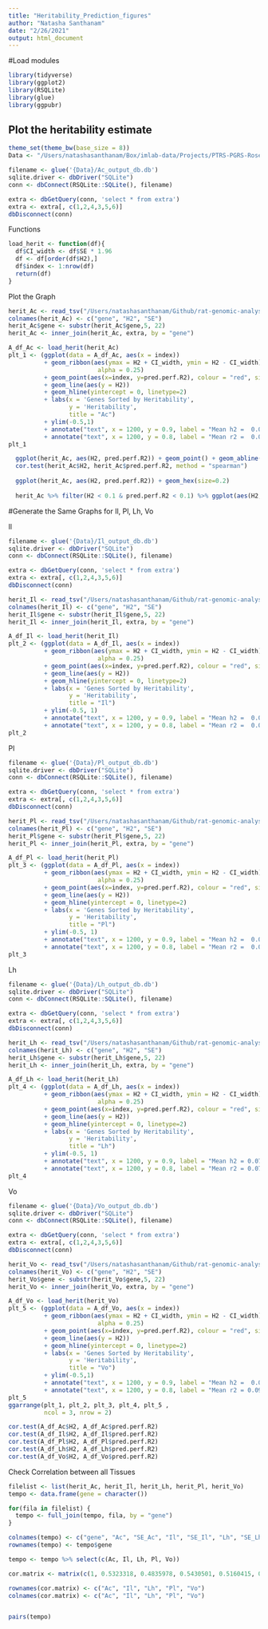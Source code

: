 ```yaml
---
title: "Heritability_Prediction_figures"
author: "Natasha Santhanam"
date: "2/26/2021"
output: html_document
---
```


#Load modules
```r
library(tidyverse)
library(ggplot2)
library(RSQLite)
library(glue)
library(ggpubr)
```


## Plot the heritability estimate
```r
theme_set(theme_bw(base_size = 8))
Data <- "/Users/natashasanthanam/Box/imlab-data/Projects/PTRS-PGRS-Rosetta/Rat-Genomics/Tyson-PalmerLab_PredictDB_Results/sql"
```


```r
filename <- glue('{Data}/Ac_output_db.db')
sqlite.driver <- dbDriver("SQLite")
conn <- dbConnect(RSQLite::SQLite(), filename)

extra <- dbGetQuery(conn, 'select * from extra')
extra <- extra[, c(1,2,4,3,5,6)]
dbDisconnect(conn)
```

Functions
```r
load_herit <- function(df){
  df$CI_width <- df$SE * 1.96
  df <- df[order(df$H2),]
  df$index <- 1:nrow(df)
  return(df)
}

```

Plot the Graph
```r
herit_Ac <- read_tsv("/Users/natashasanthanam/Github/rat-genomic-analysis/data/Ac_h2.txt", col_names = FALSE)
colnames(herit_Ac) <- c("gene", "H2", "SE")
herit_Ac$gene <- substr(herit_Ac$gene,5, 22)
herit_Ac <- inner_join(herit_Ac, extra, by = "gene")

A_df_Ac <- load_herit(herit_Ac)
plt_1 <- (ggplot(data = A_df_Ac, aes(x = index))
          + geom_ribbon(aes(ymax = H2 + CI_width, ymin = H2 - CI_width),
                         alpha = 0.25)
          + geom_point(aes(x=index, y=pred.perf.R2), colour = "red", size = 0.2)
          + geom_line(aes(y = H2))
          + geom_hline(yintercept = 0, linetype=2)
          + labs(x = 'Genes Sorted by Heritability',
                 y = 'Heritability',
                 title = "Ac")
          + ylim(-0.5,1)
          + annotate("text", x = 1200, y = 0.9, label = "Mean h2 =  0.08943895", size = 2)
          + annotate("text", x = 1200, y = 0.8, label = "Mean r2 =  0.08507938", size = 2))
plt_1

  ggplot(herit_Ac, aes(H2, pred.perf.R2)) + geom_point() + geom_abline()
  cor.test(herit_Ac$H2, herit_Ac$pred.perf.R2, method = "spearman")
  
  ggplot(herit_Ac, aes(H2, pred.perf.R2)) + geom_hex(size=0.2)
  
  herit_Ac %>% filter(H2 < 0.1 & pred.perf.R2 < 0.1) %>% ggplot(aes(H2, pred.perf.R2)) + geom_hex(size=0.2)
```

#Generate the Same Graphs for Il, Pl, Lh, Vo

Il

```r
filename <- glue('{Data}/Il_output_db.db')
sqlite.driver <- dbDriver("SQLite")
conn <- dbConnect(RSQLite::SQLite(), filename)

extra <- dbGetQuery(conn, 'select * from extra')
extra <- extra[, c(1,2,4,3,5,6)]
dbDisconnect(conn)
```


```r
herit_Il <- read_tsv("/Users/natashasanthanam/Github/rat-genomic-analysis/data/Il_h2.txt", col_names = FALSE)
colnames(herit_Il) <- c("gene", "H2", "SE")
herit_Il$gene <- substr(herit_Il$gene,5, 22)
herit_Il <- inner_join(herit_Il, extra, by = "gene")

A_df_Il <- load_herit(herit_Il)
plt_2 <- (ggplot(data = A_df_Il, aes(x = index))
          + geom_ribbon(aes(ymax = H2 + CI_width, ymin = H2 - CI_width),
                         alpha = 0.25)
          + geom_point(aes(x=index, y=pred.perf.R2), colour = "red", size = 0.2)
          + geom_line(aes(y = H2))
          + geom_hline(yintercept = 0, linetype=2)
          + labs(x = 'Genes Sorted by Heritability',
                 y = 'Heritability',
                 title = "Il")
          + ylim(-0.5, 1)
          + annotate("text", x = 1200, y = 0.9, label = "Mean h2 =  0.0882758", size = 2)
          + annotate("text", x = 1200, y = 0.8, label = "Mean r2 =  0.08875327", size = 2))
plt_2
```

Pl

```r
filename <- glue('{Data}/Pl_output_db.db')
sqlite.driver <- dbDriver("SQLite")
conn <- dbConnect(RSQLite::SQLite(), filename)

extra <- dbGetQuery(conn, 'select * from extra')
extra <- extra[, c(1,2,4,3,5,6)]
dbDisconnect(conn)
```

```r
herit_Pl <- read_tsv("/Users/natashasanthanam/Github/rat-genomic-analysis/data/Pl_h2.txt", col_names = FALSE)
colnames(herit_Pl) <- c("gene", "H2", "SE")
herit_Pl$gene <- substr(herit_Pl$gene,5, 22)
herit_Pl <- inner_join(herit_Pl, extra, by = "gene")

A_df_Pl <- load_herit(herit_Pl)
plt_3 <- (ggplot(data = A_df_Pl, aes(x = index))
          + geom_ribbon(aes(ymax = H2 + CI_width, ymin = H2 - CI_width),
                         alpha = 0.25)
          + geom_point(aes(x=index, y=pred.perf.R2), colour = "red", size = 0.2)
          + geom_line(aes(y = H2))
          + geom_hline(yintercept = 0, linetype=2)
          + labs(x = 'Genes Sorted by Heritability',
                 y = 'Heritability',
                 title = "Pl")
          + ylim(-0.5, 1)
          + annotate("text", x = 1200, y = 0.9, label = "Mean h2 =  0.09278906", size = 2)
          + annotate("text", x = 1200, y = 0.8, label = "Mean r2 =  0.09333106", size = 2))
plt_3
```

Lh

```r
filename <- glue('{Data}/Lh_output_db.db')
sqlite.driver <- dbDriver("SQLite")
conn <- dbConnect(RSQLite::SQLite(), filename)

extra <- dbGetQuery(conn, 'select * from extra')
extra <- extra[, c(1,2,4,3,5,6)]
dbDisconnect(conn)
```

```r
herit_Lh <- read_tsv("/Users/natashasanthanam/Github/rat-genomic-analysis/data/Lh_h2.txt", col_names = FALSE)
colnames(herit_Lh) <- c("gene", "H2", "SE")
herit_Lh$gene <- substr(herit_Lh$gene,5, 22)
herit_Lh <- inner_join(herit_Lh, extra, by = "gene")

A_df_Lh <- load_herit(herit_Lh)
plt_4 <- (ggplot(data = A_df_Lh, aes(x = index))
          + geom_ribbon(aes(ymax = H2 + CI_width, ymin = H2 - CI_width),
                         alpha = 0.25)
          + geom_point(aes(x=index, y=pred.perf.R2), colour = "red", size = 0.2)
          + geom_line(aes(y = H2))
          + geom_hline(yintercept = 0, linetype=2)
          + labs(x = 'Genes Sorted by Heritability',
                 y = 'Heritability',
                 title = "Lh")
          + ylim(-0.5, 1)
          + annotate("text", x = 1200, y = 0.9, label = "Mean h2 = 0.07507749", size = 2)
          + annotate("text", x = 1200, y = 0.8, label = "Mean r2 = 0.0777474", size = 2))
plt_4
```

Vo

```r
filename <- glue('{Data}/Vo_output_db.db')
sqlite.driver <- dbDriver("SQLite")
conn <- dbConnect(RSQLite::SQLite(), filename)

extra <- dbGetQuery(conn, 'select * from extra')
extra <- extra[, c(1,2,4,3,5,6)]
dbDisconnect(conn)
```

```r
herit_Vo <- read_tsv("/Users/natashasanthanam/Github/rat-genomic-analysis/data/Vo_h2.txt", col_names = FALSE)
colnames(herit_Vo) <- c("gene", "H2", "SE")
herit_Vo$gene <- substr(herit_Vo$gene,5, 22)
herit_Vo <- inner_join(herit_Vo, extra, by = "gene")

A_df_Vo <- load_herit(herit_Vo)
plt_5 <- (ggplot(data = A_df_Vo, aes(x = index))
          + geom_ribbon(aes(ymax = H2 + CI_width, ymin = H2 - CI_width),
                         alpha = 0.25)
          + geom_point(aes(x=index, y=pred.perf.R2), colour = "red", size = 0.2)
          + geom_line(aes(y = H2))
          + geom_hline(yintercept = 0, linetype=2)
          + labs(x = 'Genes Sorted by Heritability',
                 y = 'Heritability',
                 title = "Vo")
          + ylim(-0.5,1)
          + annotate("text", x = 1200, y = 0.9, label = "Mean h2 =  0.08929209", size = 2)
          + annotate("text", x = 1200, y = 0.8, label = "Mean r2 = 0.09132985", size = 2))
plt_5
ggarrange(plt_1, plt_2, plt_3, plt_4, plt_5 , 
          ncol = 3, nrow = 2)

```

```r
cor.test(A_df_Ac$H2, A_df_Ac$pred.perf.R2)
cor.test(A_df_Il$H2, A_df_Il$pred.perf.R2)
cor.test(A_df_Pl$H2, A_df_Pl$pred.perf.R2)
cor.test(A_df_Lh$H2, A_df_Lh$pred.perf.R2)
cor.test(A_df_Vo$H2, A_df_Vo$pred.perf.R2)
```

Check Correlation between all Tissues
```r
filelist <- list(herit_Ac, herit_Il, herit_Lh, herit_Pl, herit_Vo)
tempo <- data.frame(gene = character())

for(fila in filelist) {
  tempo <- full_join(tempo, fila, by = "gene")
}

colnames(tempo) <- c("gene", "Ac", "SE_Ac", "Il", "SE_Il", "Lh", "SE_Lh", "Pl", "SE_Pl", "Vo","SE_Vo")
rownames(tempo) <- tempo$gene

tempo <- tempo %>% select(c(Ac, Il, Lh, Pl, Vo))

cor.matrix <- matrix(c(1, 0.5323318, 0.4835978, 0.5430501, 0.5160415, 0.5323318, 1, 0.5050662, 0.7134937, 0.6345174, 0.4835978, 0.5050662, 1, 0.5041737, 0.485144, 0.5430501, 0.7134937, 0.5041737, 1, 0.6501275, 0.5160415, 0.6345174, 0.485144,  0.6501275, 1), nrow = 5, ncol=5)

rownames(cor.matrix) <- c("Ac", "Il", "Lh", "Pl", "Vo")
colnames(cor.matrix) <- c("Ac", "Il", "Lh", "Pl", "Vo")


pairs(tempo)
```

